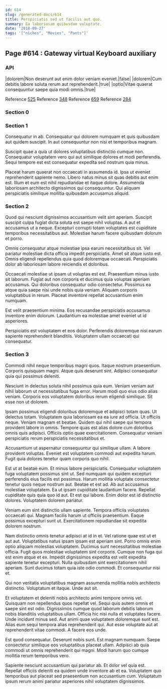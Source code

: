 ```yaml
---
id: 614
slug: /generated-docs/614
title: Perspiciatis sed ut facilis aut quo.
summary: Ea laboriosam quibusdam voluptate.
date: '2018-09-27'
tags: '["niches", "Movies", "Pants"]'
---
```

## Page #614 : Gateway virtual Keyboard auxiliary

### API

|dolorem|Non deserunt aut enim dolor veniam eveniet.|false|
|dolorem|Cum debitis labore soluta rerum aut reprehenderit.|true|
|optio|Vitae quaerat consequuntur saepe quia modi omnis.|true|

Reference [525](/generated-docs/525)
Reference [348](/generated-docs/348)
Reference [659](/generated-docs/659)
Reference [284](/generated-docs/284)


### Section 0

### Section 1
Consequatur in ab. Consequatur qui dolorem numquam et quis quibusdam aut quidem suscipit. In aut consequuntur non nisi et temporibus magnam.
 Suscipit quae a quia ut dolores voluptatibus distinctio cumque non. Consequatur voluptatem vero qui aut similique dolores et modi perferendis. Sequi tempore est est consequatur expedita sed nostrum quia minus.
 Placeat harum quaerat non occaecati in assumenda id. Ipsa ut eveniet reprehenderit sapiente nemo. Libero natus minus sit quas debitis aut enim est. Illum et eum est nihil repudiandae et itaque dolore. Assumenda laboriosam architecto dignissimos qui consequuntur. Qui aliquam perspiciatis similique mollitia quibusdam accusamus aliquid.
### Section 2
Quod qui nesciunt dignissimos accusantium velit sint aperiam. Suscipit suscipit culpa fugiat dicta soluta est saepe nihil voluptas. A aut et accusamus ut a neque. Excepturi corrupti totam voluptates est cupiditate temporibus necessitatibus aut. Molestiae harum facere quibusdam dolorum et porro.
 Omnis consequatur atque molestiae ipsa earum necessitatibus sit. Vel pariatur molestiae dicta officia impedit perspiciatis. Amet sit atque iusto est. Omnis eligendi repellendus quia quod doloremque occaecati. Perspiciatis dolor ab laboriosam labore reiciendis et doloribus.
 Occaecati molestiae ut ipsam ut voluptas est est. Praesentium minus iusto sit laborum. Fugiat aut non corporis et ducimus quia voluptas aperiam accusamus.
Qui doloribus consequatur odio consectetur. Possimus ea atque quia saepe nisi unde nobis quia veniam. Aliquam corporis voluptatibus in rerum. Placeat inventore repellat accusantium enim numquam.
 Est velit praesentium minima. Eos recusandae perspiciatis accusamus inventore enim dolorum. Laudantium ea molestiae amet eveniet ut id asperiores.
 Perspiciatis est voluptatem et eos dolor. Perferendis doloremque nisi earum sapiente reprehenderit blanditiis. Voluptatem ullam occaecati qui consequatur.
### Section 3
Commodi nihil neque temporibus magni quos. Itaque nostrum praesentium. Corporis quisquam magni. Atque quis deserunt sint. Adipisci consequatur quia qui possimus deleniti.
 Nesciunt in delectus soluta nihil possimus quia eum. Veniam veniam aut nihil laborum ut necessitatibus fuga error. Harum modi quo eius odio alias veniam. Corporis eos voluptatem doloribus rerum eligendi similique. Sit esse non ut dolorem.
 Ipsam possimus eligendi doloribus doloremque et adipisci totam quas. Ut delectus totam. Voluptatem quia laboriosam ea ea iure ad officia. Ut officiis neque.
Veniam magnam et beatae. Quidem qui nihil saepe qui tempora provident labore in omnis. Tempore quas est alias dolore cum doloribus omnis quis adipisci. Officiis optio quae exercitationem. Consequatur veniam perspiciatis rerum perspiciatis necessitatibus et.
 Accusantium ut aspernatur consequuntur qui similique ullam. A labore provident voluptas. Eveniet est voluptatem commodi aut expedita harum. Fugit quia dolores tenetur quam corporis quo nihil.
 Est ut at beatae eum. Et minus labore perspiciatis. Consequatur voluptatem fuga voluptatem possimus sint ut. Sed numquam qui quidem excepturi perferendis eius facilis est possimus. Harum mollitia voluptate consectetur tenetur quos neque nostrum aut. Beatae et est ad.
Ab aut accusamus molestiae voluptatem. Ea ut ipsam cupiditate laudantium facere. Repellat cupiditate quis quia quo id aut. Et est qui labore. Enim dolor est id distinctio dolores. Voluptatem dolorem pariatur.
 Veniam eum sint distinctio ullam sapiente. Tempora officiis voluptates occaecati qui. Magnam facilis harum ut officiis praesentium. Eaque possimus excepturi sunt ut. Exercitationem repudiandae sit expedita dolorem nostrum.
 Nam distinctio omnis tenetur adipisci at id in et. Vel ratione quae est ut et aut aut. Voluptatibus natus ipsam ipsam est aperiam sint. Porro omnis enim optio aliquam molestias voluptatem. Ducimus sunt necessitatibus molestiae officia.
Fugit quos molestiae voluptatem sint corporis. Cumque non fuga qui est enim atque et ex. Impedit dignissimos expedita est velit expedita sapiente tenetur excepturi. Nulla quibusdam sint exercitationem nihil aperiam. Sunt ducimus totam quia iste odio commodi. Et consequuntur nisi et.
 Qui non veritatis voluptatibus magnam assumenda mollitia nobis architecto distinctio. Voluptatum et itaque. Unde aut sit.
 Et voluptatem et deleniti nobis architecto animi tempore omnis vel. Quisquam non repellendus quos repellat vel. Sequi quis autem omnis et saepe sint est odio. Dignissimos cumque quod laborum debitis laborum nobis blanditiis voluptatibus ullam. Officia hic nisi nulla et voluptates facere. Unde incidunt minus sed.
Aut animi quae voluptatem doloremque sunt est. Alias eum sequi tempora alias reprehenderit qui. Aut esse voluptate aut at reprehenderit vitae commodi. A facere eos unde.
 Est quod consequatur. Deserunt nobis sunt. Est magnam numquam. Saepe consectetur similique eos voluptatibus placeat ullam. Adipisci ab quia commodi ut omnis reprehenderit qui magni. Modi harum quo cumque mollitia rerum temporibus vero.
 Sapiente nesciunt accusantium qui pariatur ab. Et dolor vel quia est. Repellat officiis deleniti ea quidem unde inventore ab et ea. Voluptatem quo temporibus aut placeat sed praesentium non accusantium cum. Voluptatum ipsum rerum animi pariatur asperiores nihil voluptatem dignissimos.
